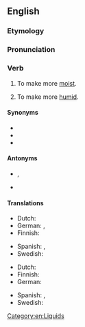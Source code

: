 ==English==

===Etymology===
{{suffix|en|moisture|ize}}

===Pronunciation===

{{IPA|en|/ˈmɔɪs.t͡ʃəˌɹaɪzə/}}

===Verb===
{{en-verb}}

# {{lb|en|transitive}} To make more [[moist]].
# {{lb|en|transitive}} To make more [[humid]].

====Synonyms====
* {{l|en|moisten}}
* {{l|en|moisturise}}
* {{l|en|humidify}}

====Antonyms====
* {{l|en|dry}}, {{l|en|desiccate}}
* {{l|en|dehumidify}}

====Translations====
{{trans-top|to make more moist}}
* Dutch: {{t+|nl|bevochtigen}}
* German: {{t+|de|befeuchten}}, {{qualifier| of skin:}} {{t+|de|eincremen}}
* Finnish: {{t+|fi|kosteuttaa}}
{{trans-mid}}
* Spanish: {{t+|es|humidificar}}, {{t+|es|humedecer}}
* Swedish: {{t+|sv|fukta}}
{{trans-bottom}}

{{trans-top|to make more humid}}
* Dutch: {{t+|nl|natmaken}}
* Finnish: {{t+|fi|kosteuttaa}}
* German: {{t|de|Feuchtigkeit spenden}}
{{trans-mid}}
* Spanish: {{t+|es|humidificar}}, {{t+|es|humedecer}}
* Swedish: {{t+|sv|fukta}}
{{trans-bottom}}

[[Category:en:Liquids]]